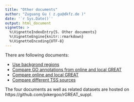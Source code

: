 ```yaml
---
title: "Other documents"
author: "Zuguang Gu ( z.gu@dkfz.de )"
date: '`r Sys.Date()`'
output: html_document
vignette: >
  %\VignetteIndexEntry{5. Other documents}
  %\VignetteEngine{knitr::rmarkdown}
  %\VignetteEncoding{UTF-8}
---
```



There are following documents:

- [Use backgrond regions](https://jokergoo.github.io/rGREAT_suppl/use_background.html)
- [Compare GO annotations from online and local GREAT](https://jokergoo.github.io/rGREAT_suppl/compare_GO.html)
- [Compare online and local GREAT](https://jokergoo.github.io/rGREAT_suppl/compare_online_and_local.html)
- [Compare different TSS sources](https://jokergoo.github.io/rGREAT_suppl/compare_tss.html)

The four documents as well as related datasets are hosted on https://github.com/jokergoo/rGREAT_suppl.
